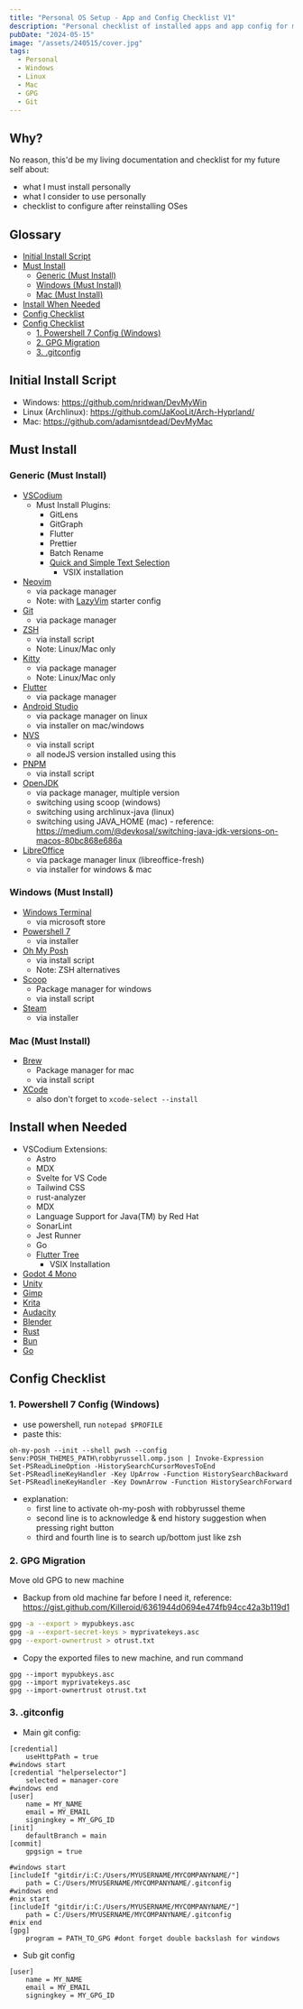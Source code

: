 ```yaml
---
title: "Personal OS Setup - App and Config Checklist V1"
description: "Personal checklist of installed apps and app config for my machines"
pubDate: "2024-05-15"
image: "/assets/240515/cover.jpg"
tags:
  - Personal
  - Windows
  - Linux
  - Mac
  - GPG
  - Git
---
```


## Why?
No reason, this'd be my living documentation and checklist for my future self about: 
- what I must install personally
- what I consider to use personally
- checklist to configure after reinstalling OSes

## Glossary
- [Initial Install Script](#initial-install-script)
- [Must Install](#must-install)
  - [Generic (Must Install)](#generic-must-install)
  - [Windows (Must Install)](#windows-must-install)
  - [Mac (Must Install)](#mac-must-install)
- [Install When Needed](#install-when-needed)
- [Config Checklist](#config-checklist)
- [Config Checklist](#config-checklist)
  - [1. Powershell 7 Config (Windows)](#1-powershell-7-config-windows)
  - [2. GPG Migration](#2-gpg-migration)
  - [3. .gitconfig](#3-gitconfig)

## Initial Install Script
- Windows: https://github.com/nridwan/DevMyWin
- Linux (Archlinux): https://github.com/JaKooLit/Arch-Hyprland/
- Mac: https://github.com/adamisntdead/DevMyMac

## Must Install

### Generic (Must Install)
- [VSCodium](https://vscodium.com/)
  - Must Install Plugins:
    - GitLens
    - GitGraph
    - Flutter
    - Prettier
    - Batch Rename
    - [Quick and Simple Text Selection](https://marketplace.visualstudio.com/items?itemName=dbankier.vscode-quick-select) 
      - VSIX installation
- [Neovim](https://neovim.io/)
  - via package manager
  - Note: with [LazyVim](https://www.lazyvim.org/) starter config
- [Git](https://git-scm.com/)
  - via package manager
- [ZSH](https://ohmyz.sh/) 
  - via install script
  - Note: Linux/Mac only
- [Kitty](https://sw.kovidgoyal.net/kitty/)
  - via package manager
  - Note: Linux/Mac only
- [Flutter](https://flutter.dev/)
  - via package manager
- [Android Studio](https://developer.android.com/studio)
  - via package manager on linux
  - via installer on mac/windows
- [NVS](https://github.com/jasongin/nvs)
  - via install script
  - all nodeJS version installed using this
- [PNPM](https://pnpm.io)
  - via install script
- [OpenJDK](https://openjdk.org/)
  - via package manager, multiple version
  - switching using scoop (windows)
  - switching using archlinux-java (linux)
  - switching using JAVA_HOME (mac) - reference: https://medium.com/@devkosal/switching-java-jdk-versions-on-macos-80bc868e686a
- [LibreOffice](https://www.libreoffice.org/discover/libreoffice/)
  - via package manager linux (libreoffice-fresh)
  - via installer for windows & mac

### Windows (Must Install)
- [Windows Terminal](https://apps.microsoft.com/detail/9n0dx20hk701)
  - via microsoft store
- [Powershell 7](https://github.com/PowerShell/PowerShell/releases)
  - via installer
- [Oh My Posh](https://ohmyposh.dev/)
  - via install script
  - Note: ZSH alternatives
- [Scoop](https://scoop.sh/)
  - Package manager for windows
  - via install script
- [Steam](https://store.steampowered.com/)
  - via installer

### Mac (Must Install)
- [Brew](https://brew.sh/)
  - Package manager for mac
  - via install script
- [XCode](https://apps.apple.com/us/app/xcode/id497799835?mt=12)
  - also don't forget to `xcode-select --install`

## Install when Needed
- VSCodium Extensions:
  - Astro
  - MDX
  - Svelte for VS Code
  - Tailwind CSS
  - rust-analyzer
  - MDX
  - Language Support for Java(TM) by Red Hat
  - SonarLint
  - Jest Runner
  - Go
  - [Flutter Tree](https://marketplace.visualstudio.com/items?itemName=marcelovelasquez.flutter-tree) 
    - VSIX Installation
- [Godot 4 Mono](https://godotengine.org/)
- [Unity](https://unity.com/)
- [Gimp](https://www.gimp.org/)
- [Krita](https://krita.org/en/)
- [Audacity](https://www.audacityteam.org/)
- [Blender](https://www.blender.org/download/)
- [Rust](https://www.rust-lang.org/)
- [Bun](https://bun.sh/)
- [Go](https://go.dev/)

## Config Checklist

### 1. Powershell 7 Config (Windows)
- use powershell, run `notepad $PROFILE`
- paste this:
```
oh-my-posh --init --shell pwsh --config $env:POSH_THEMES_PATH\robbyrussell.omp.json | Invoke-Expression
Set-PSReadLineOption -HistorySearchCursorMovesToEnd
Set-PSReadlineKeyHandler -Key UpArrow -Function HistorySearchBackward
Set-PSReadlineKeyHandler -Key DownArrow -Function HistorySearchForward
```
- explanation:
  - first line to activate oh-my-posh with robbyrussel theme
  - second line is to acknowledge & end history suggestion when pressing right button
  - third and fourth line is to search up/bottom just like zsh

### 2. GPG Migration
Move old GPG to new machine

- Backup from old machine far before I need it, reference: https://gist.github.com/Killeroid/6361944d0694e474fb94cc42a3b119d1
```bash
gpg -a --export > mypubkeys.asc
gpg -a --export-secret-keys > myprivatekeys.asc
gpg --export-ownertrust > otrust.txt
```

- Copy the exported files to new machine, and run command
```
gpg --import mypubkeys.asc
gpg --import myprivatekeys.asc
gpg --import-ownertrust otrust.txt
```

### 3. .gitconfig
- Main git config:
```.gitconfig
[credential]
	useHttpPath = true
#windows start
[credential "helperselector"]
	selected = manager-core
#windows end
[user]
	name = MY_NAME
	email = MY_EMAIL
	signingkey = MY_GPG_ID
[init]
	defaultBranch = main
[commit]
	gpgsign = true

#windows start
[includeIf "gitdir/i:C:/Users/MYUSERNAME/MYCOMPANYNAME/"]
	path = C:/Users/MYUSERNAME/MYCOMPANYNAME/.gitconfig
#windows end
#nix start
[includeIf "gitdir/i:C:/Users/MYUSERNAME/MYCOMPANYNAME/"]
	path = C:/Users/MYUSERNAME/MYCOMPANYNAME/.gitconfig
#nix end
[gpg]
	program = PATH_TO_GPG #dont forget double backslash for windows
```

- Sub git config
```.gitconfig
[user]
	name = MY_NAME
	email = MY_EMAIL
	signingkey = MY_GPG_ID
```
